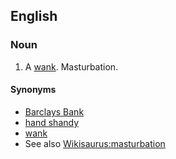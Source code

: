 ==English==

===Noun===
{{en-noun|head=[[ham]] [[shank]]}}

# {{context|Cockney rhyming slang|vulgar|lang=en}} A [[wank]]. Masturbation.

====Synonyms====
* [[Barclays Bank]]
* [[hand shandy]]
* [[wank]]
* See also [[Wikisaurus:masturbation]]